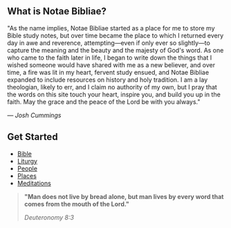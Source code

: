 <Initial text="Notae Bibliae" />

## What is Notae Bibliae?

"As the name implies, Notae Bibliae started as a place for me to store my Bible study notes, but over time became the place to which I returned every day in awe and reverence, attempting—even if only ever so slightly—to capture the meaning and the beauty and the majesty of God's word. As one who came to the faith later in life, I began to write down the things that I wished someone would have shared with me as a new believer, and over time, a fire was lit in my heart, fervent study ensued, and Notae Bibliae expanded to include resources on history and holy tradition. I am a lay theologian, likely to err, and I claim no authority of my own, but I pray that the words on this site touch your heart, inspire you, and build you up in the faith. May the grace and the peace of the Lord be with you always."

*— Josh Cummings*

## Get Started

* [Bible](/bible)
* [Liturgy](/liturgy)
* [People](/people)
* [Places](/places)
* [Meditations](/meditations)

> **"Man does not live by bread alone, but man lives by every word that comes from the mouth of the Lord."**
>
> <cite>Deuteronomy 8:3</cite>
